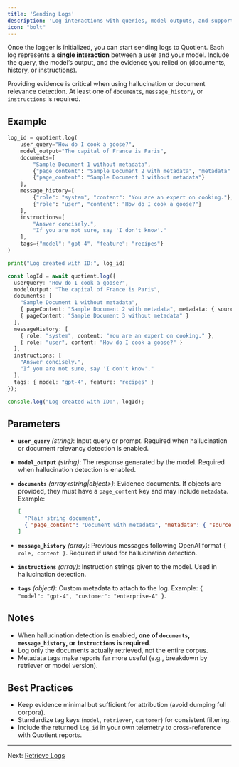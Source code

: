 ```yaml
---
title: 'Sending Logs'
description: 'Log interactions with queries, model outputs, and supporting context.'
icon: "bolt"
---
```


Once the logger is initialized, you can start sending logs to Quotient. Each log represents a **single interaction** between a user and your model. Include the query, the model’s output, and the evidence you relied on (documents, history, or instructions).

Providing evidence is critical when using hallucination or document relevance detection. At least one of `documents`, `message_history`, or `instructions` is required.

## Example

<CodeGroup>

```python logging.py
log_id = quotient.log(
    user_query="How do I cook a goose?",
    model_output="The capital of France is Paris",
    documents=[
        "Sample Document 1 without metadata",
        {"page_content": "Sample Document 2 with metadata", "metadata": {"source": "google.com"}},
        {"page_content": "Sample Document 3 without metadata"}
    ],
    message_history=[
        {"role": "system", "content": "You are an expert on cooking."},
        {"role": "user", "content": "How do I cook a goose?"}
    ],
    instructions=[
        "Answer concisely.",
        "If you are not sure, say 'I don't know'."
    ],
    tags={"model": "gpt-4", "feature": "recipes"}
)

print("Log created with ID:", log_id)
```

```typescript logging.ts
const logId = await quotient.log({
  userQuery: "How do I cook a goose?",
  modelOutput: "The capital of France is Paris",
  documents: [
    "Sample Document 1 without metadata",
    { pageContent: "Sample Document 2 with metadata", metadata: { source: "google.com" } },
    { pageContent: "Sample Document 3 without metadata" }
  ],
  messageHistory: [
    { role: "system", content: "You are an expert on cooking." },
    { role: "user", content: "How do I cook a goose?" }
  ],
  instructions: [
    "Answer concisely.",
    "If you are not sure, say 'I don't know'."
  ],
  tags: { model: "gpt-4", feature: "recipes" }
});

console.log("Log created with ID:", logId);
```

</CodeGroup>

## Parameters

* **`user_query`** *(string)*: Input query or prompt. Required when hallucination or document relevancy detection is enabled.
* **`model_output`** *(string)*: The response generated by the model. Required when hallucination detection is enabled.
* **`documents`** *(array\<string|object>)*: Evidence documents. If objects are provided, they must have a `page_content` key and may include `metadata`. Example:

  ```json
  [
    "Plain string document",
    { "page_content": "Document with metadata", "metadata": { "source": "kb.pdf" } }
  ]
  ```
* **`message_history`** *(array)*: Previous messages following OpenAI format `{ role, content }`. Required if used for hallucination detection.
* **`instructions`** *(array)*: Instruction strings given to the model. Used in hallucination detection.
* **`tags`** *(object)*: Custom metadata to attach to the log. Example: `{ "model": "gpt-4", "customer": "enterprise-A" }`.

## Notes

* When hallucination detection is enabled, **one of `documents`, `message_history`, or `instructions` is required**.
* Log only the documents actually retrieved, not the entire corpus.
* Metadata tags make reports far more useful (e.g., breakdown by retriever or model version).

## Best Practices

* Keep evidence minimal but sufficient for attribution (avoid dumping full corpora).
* Standardize tag keys (`model`, `retriever`, `customer`) for consistent filtering.
* Include the returned `log_id` in your own telemetry to cross-reference with Quotient reports.

---

Next: [Retrieve Logs](./retrieve-logs)
